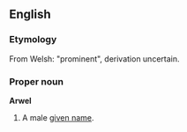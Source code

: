 ==English==
===Etymology===
From Welsh: "prominent", derivation uncertain.

===Proper noun===
'''Arwel'''
#A male [[given name]].